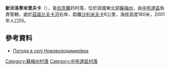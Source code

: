 {{coord|52|6|44|N|34|4|32|E|scale:100000|display=title}}

'''新沃洛季米里夫卡'''（{{lang-uk|Нововолодимирівка}}），是[[烏克蘭|烏克蘭]]的村落，位於該國東北部[[蘇梅州|蘇梅州]]，由[[中布達區|中布達區]]負責管轄，處於[[茲諾比夫卡河|茲諾比夫卡河]]右岸，距離[[沙利米夫卡|沙利米夫卡]]6公里，海拔高度180米，2001年人口55。

==參考資料==
* [http://weather.in.ua/ua/symskaja/17472 Погода в селі Нововолодимирівка] {{Wayback|url=http://weather.in.ua/ua/symskaja/17472 |date=20111219224224 }}

{{DEFAULTSORT:Нововолодимирівка}}
[[Category:蘇梅州村落|Category:蘇梅州村落]]
[[Category:中布達區村落|Category:中布達區村落]]


{{Sumy-geo-stub}}